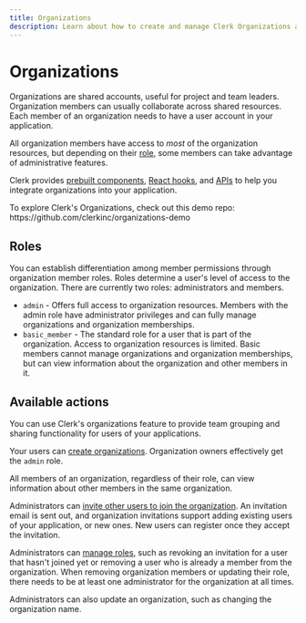 ```yaml
---
title: Organizations
description: Learn about how to create and manage Clerk Organizations and their members.
---
```


# Organizations

Organizations are shared accounts, useful for project and team leaders. Organization members can usually collaborate across shared resources. Each member of an organization needs to have a user account in your application. 

All organization members have access to *most* of the organization resources, but depending on their [role](#roles), some members can take advantage of administrative features.

Clerk provides [prebuilt components](/docs/components/overview), [React hooks](/docs/references/react/use-organization), and [APIs](/docs/references/javascript/organization/organization) to help you integrate organizations into your application.

<Callout type="info">
  To explore Clerk's Organizations, check out this demo repo:
  https://github.com/clerkinc/organizations-demo
</Callout>

## Roles 

You can establish differentiation among member permissions through organization member roles. Roles determine a user's level of access to the organization. There are currently two roles: administrators and members.

- `admin` - Offers full access to organization resources. Members with the admin role have administrator privileges and can fully manage organizations and organization memberships.
- `basic_member` - The standard role for a user that is part of the organization. Access to organization resources is limited. Basic members cannot manage organizations and organization memberships, but can view information about the organization and other members in it.

## Available actions

You can use Clerk's organizations feature to provide team grouping and sharing functionality for users of your applications.

Your users can [create organizations](/docs/organizations/creating-organizations). Organization owners effectively get the `admin` role.

All members of an organization, regardless of their role, can view information about other members in the same organization.

Administrators can [invite other users to join the organization](/docs/organizations/inviting-users). An invitation email is sent out, and organization invitations support adding existing users of your application, or new ones. New users can register once they accept the invitation.

Administrators can [manage roles](/docs/organizations/managing-roles), such as revoking an invitation for a user that hasn't joined yet or removing a user who is already a member from the organization. When removing organization members or updating their role, there needs to be at least one administrator for the organization at all times.

Administrators can also update an organization, such as changing the organization name.

